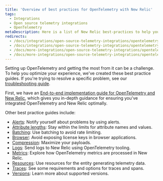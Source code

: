 ```yaml
---
title: 'Overview of best practices for OpenTelemetry with New Relic'
tags:
  - Integrations
  - Open source telemetry integrations
  - OpenTelemetry
metaDescription: Here is a list of New Relic best-practices to help you optimize your OpenTelemetry deployments.
redirects:
  - /docs/integrations/open-source-telemetry-integrations/opentelemetry/opentelemetry-logs
  - /docs/integrations/open-source-telemetry-integrations/opentelemetry/opentelemetry-concepts
  - /docs/more-integrations/open-source-telemetry-integrations/opentelemetry/opentelemetry-concepts
  - /docs/more-integrations/open-source-telemetry-integrations/opentelemetry/opentelemetry-best-practices
---
```


Setting up OpenTelemetry and getting the most from it can be a challenge. To help you optimize your experience, we've created these best practice guides. If you're trying to resolve a specific problem, see our [troubleshooting guide](/docs/more-integrations/open-source-telemetry-integrations/opentelemetry/opentelemetry-troubleshooting).

First, we have an [End-to-end implementation guide for OpenTelemetry and New Relic](/docs/more-integrations/open-source-telemetry-integrations/opentelemetry/best-practices/opentelemetry-best-practice-setup), which gives you in-depth guidance for ensuring you've integrated OpenTelemetry and New Relic optimally. 

Other best practice guides include: 

* [Alerts](/docs/more-integrations/open-source-telemetry-integrations/opentelemetry/best-practices/opentelemetry-best-practices-alerts): Notify yourself about problems by using alerts.
* [Attribute lengths](/docs/more-integrations/open-source-telemetry-integrations/opentelemetry/best-practices/opentelemetry-best-practices-attributes): Stay within the limits for attribute names and values.
* [Batching](/docs/more-integrations/open-source-telemetry-integrations/opentelemetry/best-practices/opentelemetry-best-practices-batching): Use batching to avoid rate limiting.
* [Browser](/docs/more-integrations/open-source-telemetry-integrations/opentelemetry/best-practices/opentelemetry-best-practices-browser): Avoid exposing license keys in browser applications.
* [Compression](/docs/more-integrations/open-source-telemetry-integrations/opentelemetry/best-practices/opentelemetry-best-practices-compression): Maximize your payloads.
* [Logs](/docs/more-integrations/open-source-telemetry-integrations/opentelemetry/best-practices/opentelemetry-best-practices-logs): Send logs to New Relic using OpenTelemetry tooling.
* [Metrics](/docs/more-integrations/open-source-telemetry-integrations/opentelemetry/best-practices/opentelemetry-best-practices-metrics): Explore how OpenTelemetry metrics are processed in New Relic.
* [Resources](/docs/more-integrations/open-source-telemetry-integrations/opentelemetry/best-practices/opentelemetry-best-practices-resources): Use resources for the entity generating telemetry data.
* [Traces](/docs/more-integrations/open-source-telemetry-integrations/opentelemetry/best-practices/opentelemetry-best-practices-traces): See some requirements and options for traces and spans.
* [Versions](/docs/more-integrations/open-source-telemetry-integrations/opentelemetry/best-practices/opentelemetry-best-practices-versions): Learn more about supported versions.
